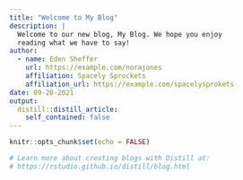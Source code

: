 ```yaml
---
title: "Welcome to My Blog"
description: |
  Welcome to our new blog, My Blog. We hope you enjoy 
  reading what we have to say!
author:
  - name: Eden Sheffer 
    url: https://example.com/norajones
    affiliation: Spacely Sprockets
    affiliation_url: https://example.com/spacelysprokets
date: 09-20-2021
output:
  distill::distill_article:
    self_contained: false
---
```


```r
knitr::opts_chunk$set(echo = FALSE)

# Learn more about creating blogs with Distill at:
# https://rstudio.github.io/distill/blog.html

```



